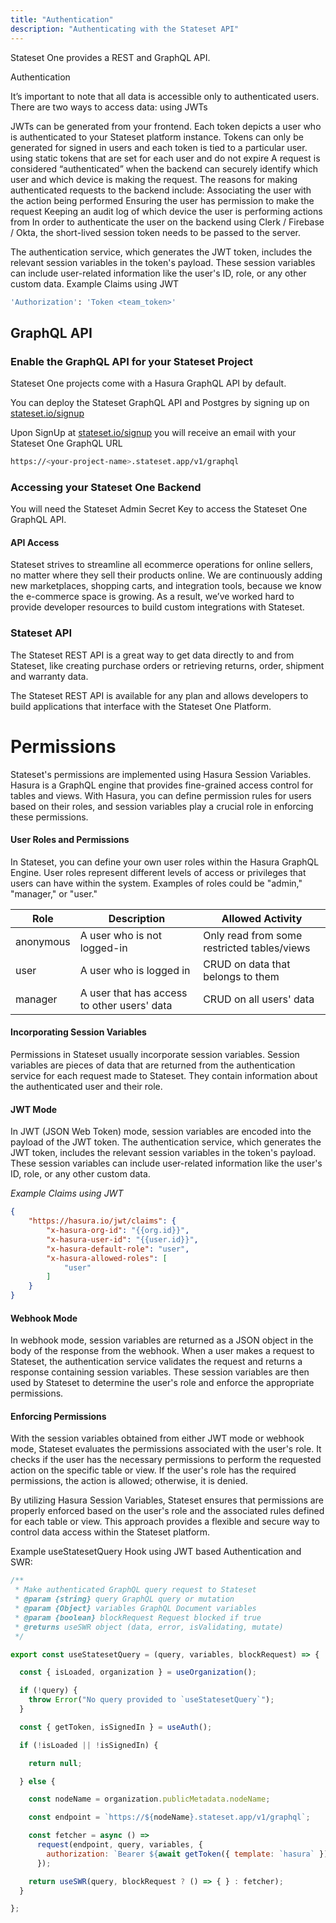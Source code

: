 ```yaml
---
title: "Authentication"
description: "Authenticating with the Stateset API"
---
```


Stateset One provides a REST and GraphQL API.

Authentication

It’s important to note that all data is accessible only to authenticated users. There are two ways to access data:
using JWTs

JWTs can be generated from your frontend. Each token depicts a user who is authenticated to your Stateset platform instance. Tokens can only be generated for signed in users and each token is tied to a particular user.
using static tokens that are set for each user and do not expire
A request is considered “authenticated” when the backend can securely identify which user and which device is making the request. The reasons for making authenticated requests to the backend include:
Associating the user with the action being performed
Ensuring the user has permission to make the request
Keeping an audit log of which device the user is performing actions from
In order to authenticate the user on the backend using Clerk / Firebase / Okta, the short-lived session token needs to be passed to the server.

The authentication service, which generates the JWT token, includes the relevant session variables in the token's payload. These session variables can include user-related information like the user's ID, role, or any other custom data.
Example Claims using JWT

```bash
'Authorization': 'Token <team_token>'
```

## GraphQL API

### Enable the GraphQL API for your Stateset Project

Stateset One projects come with a Hasura GraphQL API by default.

You can deploy the Stateset GraphQL API and Postgres by signing up on [stateset.io/signup](https://stateset.io/signup)

Upon SignUp at [stateset.io/signup](https://stateset.io/signup) you will receive an email with your Stateset One GraphQL URL

```bash
https://<your-project-name>.stateset.app/v1/graphql
```

### Accessing your Stateset One Backend

You will need the Stateset Admin Secret Key to access the Stateset One GraphQL API.

#### API Access

Stateset strives to streamline all ecommerce operations for online sellers, no matter where they sell their products online. We are continuously adding new marketplaces, shopping carts, and integration tools, because we know the e-commerce space is growing. As a result, we’ve worked hard to provide developer resources to build custom integrations with Stateset.

### Stateset API

The Stateset REST API is a great way to get data directly to and from Stateset, like creating purchase orders or retrieving returns, order, shipment and warranty data.

The Stateset REST API is available for any plan and allows developers to build applications that interface with the Stateset One Platform.

# Permissions

Stateset's permissions are implemented using Hasura Session Variables. Hasura is a GraphQL engine that provides fine-grained access control for tables and views. With Hasura, you can define permission rules for users based on their roles, and session variables play a crucial role in enforcing these permissions.

#### User Roles and Permissions

In Stateset, you can define your own user roles within the Hasura GraphQL Engine. User roles represent different levels of access or privileges that users can have within the system. Examples of roles could be "admin," "manager," or "user."

| Role      | Description                                 | Allowed Activity                            |
| --------- | ------------------------------------------- | ------------------------------------------- |
| anonymous | A user who is not logged-in                 | Only read from some restricted tables/views |
| user      | A user who is logged in                     | CRUD on data that belongs to them           |
| manager   | A user that has access to other users' data | CRUD on all users' data                     |

#### Incorporating Session Variables

Permissions in Stateset usually incorporate session variables. Session variables are pieces of data that are returned from the authentication service for each request made to Stateset. They contain information about the authenticated user and their role.

#### JWT Mode

In JWT (JSON Web Token) mode, session variables are encoded into the payload of the JWT token. The authentication service, which generates the JWT token, includes the relevant session variables in the token's payload. These session variables can include user-related information like the user's ID, role, or any other custom data.

_Example Claims using JWT_

```json
{
	"https://hasura.io/jwt/claims": {
		"x-hasura-org-id": "{{org.id}}",
		"x-hasura-user-id": "{{user.id}}",
		"x-hasura-default-role": "user",
		"x-hasura-allowed-roles": [
			"user"
		]
	}
}
```

#### Webhook Mode

In webhook mode, session variables are returned as a JSON object in the body of the response from the webhook. When a user makes a request to Stateset, the authentication service validates the request and returns a response containing session variables. These session variables are then used by Stateset to determine the user's role and enforce the appropriate permissions.

#### Enforcing Permissions

With the session variables obtained from either JWT mode or webhook mode, Stateset evaluates the permissions associated with the user's role. It checks if the user has the necessary permissions to perform the requested action on the specific table or view. If the user's role has the required permissions, the action is allowed; otherwise, it is denied.

By utilizing Hasura Session Variables, Stateset ensures that permissions are properly enforced based on the user's role and the associated rules defined for each table or view. This approach provides a flexible and secure way to control data access within the Stateset platform.

Example useStatesetQuery Hook using JWT based Authentication and SWR:

```jsx
/**
 * Make authenticated GraphQL query request to Stateset
 * @param {string} query GraphQL query or mutation
 * @param {Object} variables GraphQL Document variables
 * @param {boolean} blockRequest Request blocked if true
 * @returns useSWR object (data, error, isValidating, mutate)
 */

export const useStatesetQuery = (query, variables, blockRequest) => {

  const { isLoaded, organization } = useOrganization();

  if (!query) {
    throw Error("No query provided to `useStatesetQuery`");
  }

  const { getToken, isSignedIn } = useAuth();

  if (!isLoaded || !isSignedIn) {

    return null;

  } else {

    const nodeName = organization.publicMetadata.nodeName;

    const endpoint = `https://${nodeName}.stateset.app/v1/graphql`;

    const fetcher = async () =>
      request(endpoint, query, variables, {
        authorization: `Bearer ${await getToken({ template: `hasura` })}`,
      });

    return useSWR(query, blockRequest ? () => { } : fetcher);
  }

};
```